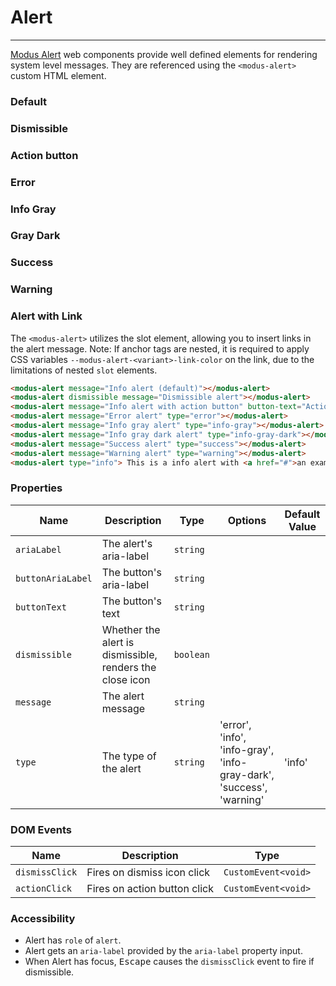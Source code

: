 
# Alert

---

[Modus Alert](https://modus.trimble.com/components/alerts/) web components provide well defined elements for rendering system level messages. They are referenced using the `<modus-alert>` custom HTML element.

<Anchor storyId="components-alert--default" />

### Default

<modus-alert message="Info alert (default)"></modus-alert>

<Anchor storyId="components-alert--dismissible" />

### Dismissible

<modus-alert dismissible message="Dismissible alert"></modus-alert>

<Anchor storyId="components-alert--action-button" />

### Action button

<modus-alert message="Info alert with action button" button-text="Action"></modus-alert>

<Anchor storyId="components-alert--error" />

### Error

<modus-alert message="Error alert" type="error"></modus-alert>

<Anchor storyId="components-alert--info-gray" />

### Info Gray

<modus-alert message="Info gray alert" type="info-gray"></modus-alert>

<Anchor storyId="components-alert--info-gray-dark" />

### Gray Dark

<modus-alert message="Info gray dark alert" type="info-gray-dark"></modus-alert>

<Anchor storyId="components-alert--success" />

### Success

<modus-alert message="Success alert" type="success"></modus-alert>

<Anchor storyId="components-alert--warning" />

### Warning

<modus-alert message="Warning alert" type="warning"></modus-alert>

<Anchor storyId="components-alert--with-link" />

### Alert with Link

The `<modus-alert>` utilizes the slot element, allowing you to insert links in the alert message.
Note: If anchor tags are nested, it is required to apply CSS variables `--modus-alert-<variant>-link-color` on the link, due to the limitations of nested `slot` elements.

<Story id="components-alert--with-link" />

```html
<modus-alert message="Info alert (default)"></modus-alert>
<modus-alert dismissible message="Dismissible alert"></modus-alert>
<modus-alert message="Info alert with action button" button-text="Action"></modus-alert>
<modus-alert message="Error alert" type="error"></modus-alert>
<modus-alert message="Info gray alert" type="info-gray"></modus-alert>
<modus-alert message="Info gray dark alert" type="info-gray-dark"></modus-alert>
<modus-alert message="Success alert" type="success"></modus-alert>
<modus-alert message="Warning alert" type="warning"></modus-alert>
<modus-alert type="info"> This is a info alert with <a href="#">an example link</a> </modus-alert>
```

### Properties

| Name              | Description                                              | Type      | Options                                                              | Default Value |
| ----------------- | -------------------------------------------------------- | --------- | -------------------------------------------------------------------- | ------------- |
| `ariaLabel`       | The alert's aria-label                                   | `string`  |                                                                      |               |
| `buttonAriaLabel` | The button's aria-label                                  | `string`  |                                                                      |               |
| `buttonText`      | The button's text                                        | `string`  |                                                                      |               |
| `dismissible`     | Whether the alert is dismissible, renders the close icon | `boolean` |                                                                      |               |
| `message`         | The alert message                                        | `string`  |                                                                      |               |
| `type`            | The type of the alert                                    | `string`  | 'error', 'info', 'info-gray', 'info-gray-dark', 'success', 'warning' | 'info'        |

### DOM Events

| Name           | Description                  | Type                |
| -------------- | ---------------------------- | ------------------- |
| `dismissClick` | Fires on dismiss icon click  | `CustomEvent<void>` |
| `actionClick`  | Fires on action button click | `CustomEvent<void>` |

### Accessibility

- Alert has `role` of `alert`.
- Alert gets an `aria-label` provided by the `aria-label` property input.
- When Alert has focus, <kbd>Escape</kbd> causes the `dismissClick` event to fire if dismissible.
